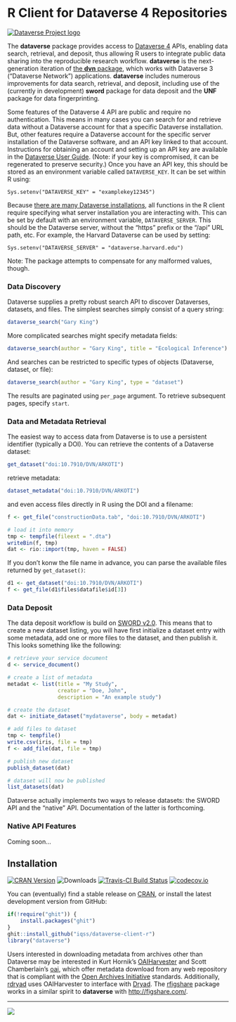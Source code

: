 # R Client for Dataverse 4 Repositories #

[![Dataverse Project logo](http://dataverse.org/files/dataverseorg/files/dataverse_project_logo-hp.png "Dataverse Project")](http://dataverse.org)

The **dataverse** package provides access to [Dataverse 4](http://dataverse.org/) APIs, enabling data search, retrieval, and deposit, thus allowing R users to integrate public data sharing into the reproducible research workflow. **dataverse** is the next-generation iteration of [the **dvn** package](http://cran.r-project.org/package=dvn), which works with Dataverse 3 ("Dataverse Network") applications. **dataverse** includes numerous improvements for data search, retrieval, and deposit, including use of the (currently in development) **sword** package for data deposit and the **UNF** package for data fingerprinting.

Some features of the Dataverse 4 API are public and require no authentication. This means in many cases you can search for and retrieve data without a Dataverse account for that a specific Dataverse installation. But, other features require a Dataverse account for the specific server installation of the Dataverse software, and an API key linked to that account. Instructions for obtaining an account and setting up an API key are available in the [Dataverse User Guide](http://guides.dataverse.org/en/latest/user/account.html). (Note: if your key is compromised, it can be regenerated to preserve security.) Once you have an API key, this should be stored as an environment variable called `DATAVERSE_KEY`. It can be set within R using: 

`Sys.setenv("DATAVERSE_KEY" = "examplekey12345")`

Because [there are many Dataverse installations](http://dataverse.org/), all functions in the R client require specifying what server installation you are interacting with. This can be set by default with an environment variable, `DATAVERSE_SERVER`. This should be the Dataverse server, without the "https" prefix or the "/api" URL path, etc. For example, the Harvard Dataverse can be used by setting: 

`Sys.setenv("DATAVERSE_SERVER" = "dataverse.harvard.edu")`

Note: The package attempts to compensate for any malformed values, though.

### Data Discovery ###

Dataverse supplies a pretty robust search API to discover Dataverses, datasets, and files. The simplest searches simply consist of a query string:

```R
dataverse_search("Gary King")
```

More complicated searches might specify metadata fields:

```R
dataverse_search(author = "Gary King", title = "Ecological Inference")
```

And searches can be restricted to specific types of objects (Dataverse, dataset, or file):

```R
dataverse_search(author = "Gary King", type = "dataset")
```

The results are paginated using `per_page` argument. To retrieve subsequent pages, specify `start`.


### Data and Metadata Retrieval ###

The easiest way to access data from Dataverse is to use a persistent identifier (typically a DOI). You can retrieve the contents of a Dataverse dataset:

```R
get_dataset("doi:10.7910/DVN/ARKOTI")
```

retrieve metadata:

```R
dataset_metadata("doi:10.7910/DVN/ARKOTI")
```

and even access files directly in R using the DOI and a filename:

```R
f <- get_file("constructionData.tab", "doi:10.7910/DVN/ARKOTI")

# load it into memory
tmp <- tempfile(fileext = ".dta")
writeBin(f, tmp)
dat <- rio::import(tmp, haven = FALSE)
```

If you don't konw the file name in advance, you can parse the available files returned by `get_dataset()`:

```R
d1 <- get_dataset("doi:10.7910/DVN/ARKOTI")
f <- get_file(d1$files$datafile$id[3])
```

### Data Deposit ###

The data deposit workflow is build on [SWORD v2.0](http://swordapp.org/sword-v2/). This means that to create a new dataset listing, you will have first initialize a dataset entry with some metadata, add one or more files to the dataset, and then publish it. This looks something like the following:

```R
# retrieve your service document
d <- service_document()

# create a list of metadata
metadat <- list(title = "My Study",
                creator = "Doe, John",
                description = "An example study")

# create the dataset
dat <- initiate_dataset("mydataverse", body = metadat)

# add files to dataset
tmp <- tempfile()
write.csv(iris, file = tmp)
f <- add_file(dat, file = tmp)

# publish new dataset
publish_dataset(dat)

# dataset will now be published
list_datasets(dat)
```

Dataverse actually implements two ways to release datasets: the SWORD API and the "native" API. Documentation of the latter is forthcoming.

### Native API Features ###

Coming soon...


## Installation ##

[![CRAN Version](http://www.r-pkg.org/badges/version/dataverse)](http://cran.r-project.org/package=dataverse)
![Downloads](http://cranlogs.r-pkg.org/badges/dataverse)
[![Travis-CI Build Status](https://travis-ci.org/IQSS/dataverse-client-r.png?branch=master)](https://travis-ci.org/IQSS/dataverse-client-r)
[![codecov.io](http://codecov.io/github/IQSS/dataverse-client-r/coverage.svg?branch=master)](http://codecov.io/github/IQSS/dataverse-client-r?branch=master)

You can (eventually) find a stable release on [CRAN](http://cran.r-project.org/web/packages/dataverse/index.html), or install the latest development version from GitHub:

```R
if(!require("ghit")) {
    install.packages("ghit")
}
ghit::install_github("iqss/dataverse-client-r")
library("dataverse")
```

Users interested in downloading metadata from archives other than Dataverse may be interested in Kurt Hornik's [OAIHarvester](http://cran.r-project.org/web/packages/OAIHarvester/index.html) and Scott Chamberlain's [oai](https://cran.fhcrc.org/web/packages/oai/index.html), which offer metadata download from any web repository that is compliant with the [Open Archives Initiative](http://www.openarchives.org/) standards. Additionally, [rdryad](http://cran.fhcrc.org/web/packages/rdryad/index.html) uses OAIHarvester to interface with [Dryad](http://datadryad.org/). The [rfigshare](http://cran.r-project.org/web/packages/rfigshare/) package works in a similar spirit to **dataverse** with [http://figshare.com/](http://figshare.com/).

---

[![](http://ropensci.org/public_images/github_footer.png)](http://ropensci.org)


